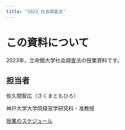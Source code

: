 ```yaml
---
title: "2023_社会調査法"
---
```


# この資料について {.unnumbered}

2023年，立命館大学社会調査法の授業資料です。

## 担当者

佐久間智広（さくまともひろ）

神戸大学大学院経営学研究科・准教授

[授業のスケジュール](/class/index.qmd)
